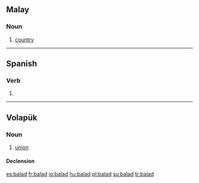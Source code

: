 ==Malay==

===Noun===
{{infl|ms|noun}}

# [[country]]

----

==Spanish==

===Verb===
{{es-verb-form|balar}}

# {{es-verb form of|ending=ar|mood=imperative|sense=affirmative|pers=2|formal=no|number=plural|[[balar]]|region=Spain}}

----

==Volapük==

===Noun===
{{vo-noun}}

# [[union]]

====Declension====
{{vo-decl-noun}}

[[es:balad]]
[[fr:balad]]
[[io:balad]]
[[hu:balad]]
[[pl:balad]]
[[su:balad]]
[[tr:balad]]